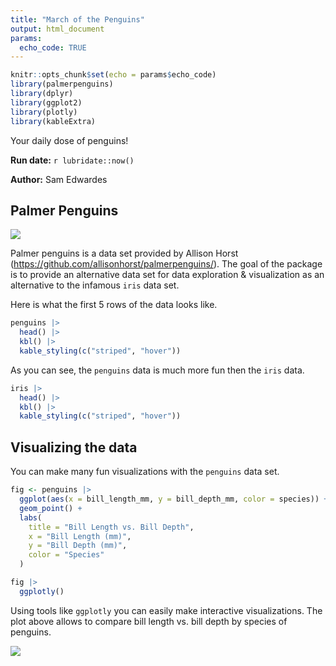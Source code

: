 ```yaml
---
title: "March of the Penguins"
output: html_document
params:
  echo_code: TRUE
---
```


```r
knitr::opts_chunk$set(echo = params$echo_code)
library(palmerpenguins)
library(dplyr)
library(ggplot2)
library(plotly)
library(kableExtra)
```

Your daily dose of penguins!

**Run date:** `r lubridate::now()`

**Author:** Sam Edwardes

## Palmer Penguins

![](imgs/lter_penguins.png)

Palmer penguins is a data set provided by Allison Horst (<https://github.com/allisonhorst/palmerpenguins/>). The goal of the package is to provide an alternative data set for data exploration & visualization as an alternative to the infamous `iris` data set.

Here is what the first 5 rows of the data looks like.

```r
penguins |>
  head() |>
  kbl() |>
  kable_styling(c("striped", "hover"))
```

As you can see, the `penguins` data is much more fun then the `iris` data.

```r
iris |>
  head() |>
  kbl() |>
  kable_styling(c("striped", "hover"))
```

## Visualizing the data

You can make many fun visualizations with the `penguins` data set.

```r
fig <- penguins |>
  ggplot(aes(x = bill_length_mm, y = bill_depth_mm, color = species)) +
  geom_point() +
  labs(
    title = "Bill Length vs. Bill Depth",
    x = "Bill Length (mm)",
    y = "Bill Depth (mm)",
    color = "Species"
  )

fig |>
  ggplotly()
```

Using tools like `ggplotly` you can easily make interactive visualizations. The plot above allows to compare bill length vs. bill depth by species of penguins.

![](imgs/culmen_depth.png)
